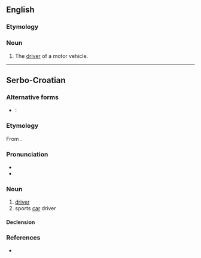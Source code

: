 ==English==

===Etymology===
{{suffix|en|automobile|ist}}

===Noun===
{{en-noun}}

# The [[driver]] of a motor vehicle.

----

==Serbo-Croatian==

===Alternative forms===
* {{qualifier|Bosnia, Serbia}}: {{l|sh|automobìlista}}

===Etymology===
From {{m|sh|automòbīl}}.

===Pronunciation===
* {{IPA|sh|/automobǐlist/}}
* {{hyphenation|sh|a|u|to|mo|bi|list}}

===Noun===
{{sh-noun|g=m|head=automobìlist}}

# [[driver]]
# sports [[car]] driver

====Declension====
{{sh-decl-noun
|automobilist|automobilisti
|automobilista|automobilista
|automobilistu|automobilistima
|automobilista|automobiliste
|automobiliste|automobilisti
|automobilistu|automobilistima
|automobilistom|automobilistima
}}

===References===
* {{R:sh:HJP|e1xvXA%3D%3D}}